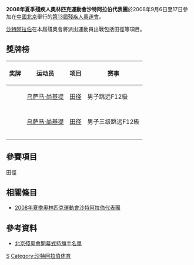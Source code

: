 {{Infobox Country Paralympics
|NPC= KSA
|games= 2008年夏季
|competitors=
|sports=
|NOCname=[http://www.sns.org.sa/ 沙特阿拉伯殘疾人奧委會] 
|flagbearer=
|gold=1
|silver=1
|bronze=0
|total=2
|rank=48
|officials=
}}

'''2008年夏季殘疾人奧林匹克運動會沙特阿拉伯代表團'''於2008年9月6日至17日參加在[[中國北京|中國北京]]舉行的[[2008年夏季殘奧會|第13屆殘疾人奧運會]]。

[[沙特阿拉伯|沙特阿拉伯]]在本屆殘奧會將派出運動員出戰包括田徑等項目。

== 獎牌榜 ==
{| class="wikitable sortable" style="font-size:88%"
|-bgcolor=#efefef
! 奖牌
! 运动员
! 项目
! 赛事
|-
| {{gold medal}} || [[乌萨马·尚基提|乌萨马·尚基提]] || [[2008年夏季殘奧會田径比賽|田径]] || 男子跳远F12級
|-

|-
| {{silver medal}} || [[乌萨马·尚基提|乌萨马·尚基提]] || [[2008年夏季殘奧會田径比賽|田径]] || 男子三级跳远F12級
|-

|-
|-

|}

== 參賽項目 ==
田徑

== 相關條目 ==
*[[2008年夏季奧林匹克運動會沙特阿拉伯代表團|2008年夏季奧林匹克運動會沙特阿拉伯代表團]]

== 參考資料 ==
*[https://web.archive.org/web/20080909184931/http://www.paralympic.org/release/Main_Sections_Menu/News/Press_Releases/Flagbearers_List_Opening_Ceremony_Final_5_Sept1.pdf 北京殘奥會開幕式持旗手名單]

{{2008年夏季殘疾人奧林匹克運動會代表團}}

[[Category:2008年夏季殘疾人奧林匹克運動會代表團|S]]
[[Category:沙特阿拉伯体育|Category:沙特阿拉伯体育]]